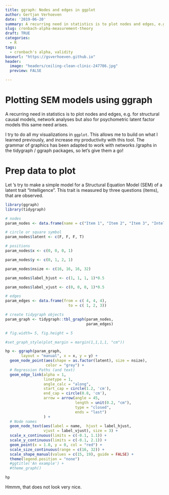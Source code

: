 ```yaml
---
title: ggraph: Nodes and edges in ggplot
author: Gertjan Verhoeven
date: '2019-06-20'
summary: A recurring need in statistics is to plot nodes and edges, e.g. for structural causal models, but also for psychometrics this same need arises. here is how to do it.
slug: cronbach-alpha-measurement-theory
draft: TRUE
categories:
  - R
tags:
  - cronbach's alpha, validity
baseurl: "https://gsverhoeven.github.io"
header:
  image: "headers/ceiling-clean-clinic-247786.jpg"
  preview: FALSE

---
```


# Plotting SEM models using ggraph

A recurring need in statistics is to plot nodes and edges, e.g. for structural causal models, network analyses but also for psychometric latent factor models this same need arises.

I try to do all my visualizations in `ggplot`. This allows me to build on what I learned previously, and increase my productivity with this tool. The grammar of graphics has been adapted to work with networks /graphs in the tidygraph / ggraph packages, so let's give them a go!

# Prep data to plot

Let 's try to make a simple model for a Structural Equation Model (SEM) of a latent trait "Intelligence". 
This trait is measured by three questions (items), that are observed.

```r
library(ggraph)
library(tidygraph)

# nodes
param_nodes <- data.frame(name = c("Item 1", "Item 2", "Item 3", "Intelligence"))

# circle or square symbol
param_nodes$latent <- c(F, F, F, T)

# positions
param_nodes$x <- c(0, 0, 0, 1)

param_nodes$y <- c(0, 1, 2, 1)

param_nodes$nsize <- c(16, 16, 16, 32)

param_nodes$label_hjust <- c(1, 1, 1, 1)*0.5

param_nodes$label_vjust <- c(0, 0, 0, 1)*0.5

# edges
param_edges <- data.frame(from = c( 4, 4, 4), 
                            to = c( 1, 2, 3))

# create tidygraph objects
param_graph <- tidygraph::tbl_graph(param_nodes, 
                                    param_edges)

# fig.width= 5, fig.height = 5

#set_graph_style(plot_margin = margin(1,1,1,1, "cm"))

hp <- ggraph(param_graph, 
       layout = "manual", x = x, y = y) +
  geom_node_point(aes(shape = as.factor(latent), size = nsize),
                  color = "grey") +
  # Regression Paths (and text)
  geom_edge_link(alpha = 1,
                 linetype = 1, 
                 angle_calc = "along",
                 start_cap = circle(1.2, 'cm'),
                 end_cap = circle(0.8, 'cm'),
                 arrow = arrow(angle = 45, 
                               length = unit(0.2, "cm"), 
                               type = "closed",
                               ends = "last")
                 ) +
  # Node names
  geom_node_text(aes(label = name,  hjust = label_hjust,
                 vjust = label_vjust), size = 3) +
  scale_x_continuous(limits = c(-0.1, 1.1)) +
  scale_y_continuous(limits = c(-0.1, 2.1)) +
  geom_point(x = 1.0, y = 0, col = "red") + 
  scale_size_continuous(range = c(16, 32)) +
  scale_shape_manual(values = c(15, 19), guide = FALSE) +
  theme(legend.position = "none") 
  #ggtitle('An example') + 
  #theme_graph()

```
```r
hp
```


Hmmm, that does not look very nice.
